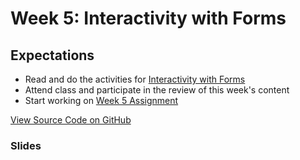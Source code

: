 # Week 5: Interactivity with Forms

## Expectations

- Read and do the activities for [Interactivity with Forms](/week-5/interactivity-with-forms)
- Attend class and participate in the review of this week's content
- Start working on [Week 5 Assignment](/week-5/assignment)

[View Source Code on GitHub]()

### Slides


<Slideshow file="/week-5/slides" />
